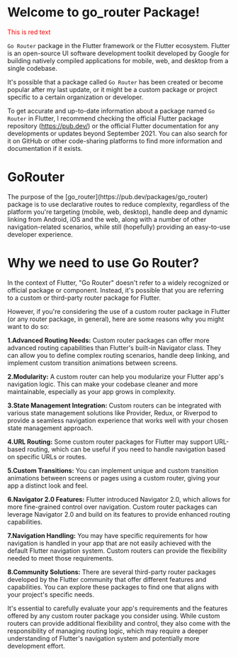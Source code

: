 # Welcome to go_router Package!
<span style="color: red;">This is red text</span>

`Go Router` package in the Flutter framework or the Flutter ecosystem. Flutter is an open-source UI software development toolkit developed by Google for building natively compiled applications for mobile, web, and desktop from a single codebase.

It's possible that a package called `Go Router` has been created or become popular after my last update, or it might be a custom package or project specific to a certain organization or developer.

To get accurate and up-to-date information about a package named `Go Router` in Flutter, I recommend checking the official Flutter package repository (https://pub.dev/) or the official Flutter documentation for any developments or updates beyond September 2021. You can also search for it on GitHub or other code-sharing platforms to find more information and documentation if it exists.
<h1> GoRouter</h1>
The purpose of the [go_router](https://pub.dev/packages/go_router) package is to use declarative routes to reduce complexity, regardless of the platform you're targeting (mobile, web, desktop), handle deep and dynamic linking from Android, iOS and the web, along with a number of other navigation-related scenarios, while still (hopefully) providing an easy-to-use developer experience.

<h1>Why we need to use Go Router?</h1>

In the context of Flutter, "Go Router" doesn't refer to a widely recognized or official package or component. Instead, it's possible that you are referring to a custom or third-party router package for Flutter.

However, if you're considering the use of a custom router package in Flutter (or any router package, in general), here are some reasons why you might want to do so:

<b>1.Advanced Routing Needs:</b> Custom router packages can offer more advanced routing capabilities than Flutter's built-in Navigator class. They can allow you to define complex routing scenarios, handle deep linking, and implement custom transition animations between screens.

<b>2.Modularity:</b> A custom router can help you modularize your Flutter app's navigation logic. This can make your codebase cleaner and more maintainable, especially as your app grows in complexity.

<b>3.State Management Integration:</b> Custom routers can be integrated with various state management solutions like Provider, Redux, or Riverpod to provide a seamless navigation experience that works well with your chosen state management approach.

<b>4.URL Routing:</b> Some custom router packages for Flutter may support URL-based routing, which can be useful if you need to handle navigation based on specific URLs or routes.

<b>5.Custom Transitions:</b> You can implement unique and custom transition animations between screens or pages using a custom router, giving your app a distinct look and feel.

<b>6.Navigator 2.0 Features:</b> Flutter introduced Navigator 2.0, which allows for more fine-grained control over navigation. Custom router packages can leverage Navigator 2.0 and build on its features to provide enhanced routing capabilities.

<b>7.Navigation Handling:</b> You may have specific requirements for how navigation is handled in your app that are not easily achieved with the default Flutter navigation system. Custom routers can provide the flexibility needed to meet those requirements.

<b>8.Community Solutions:</b> There are several third-party router packages developed by the Flutter community that offer different features and capabilities. You can explore these packages to find one that aligns with your project's specific needs.

It's essential to carefully evaluate your app's requirements and the features offered by any custom router package you consider using. While custom routers can provide additional flexibility and control, they also come with the responsibility of managing routing logic, which may require a deeper understanding of Flutter's navigation system and potentially more development effort.